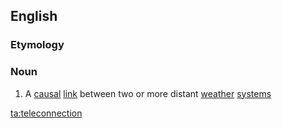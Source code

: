 ==English==

===Etymology===
{{prefix|tele|connection}}

===Noun===
{{en-noun}}

#{{meteorology}} A [[causal]] [[link]] between two or more distant [[weather]] [[system]]s

[[ta:teleconnection]]